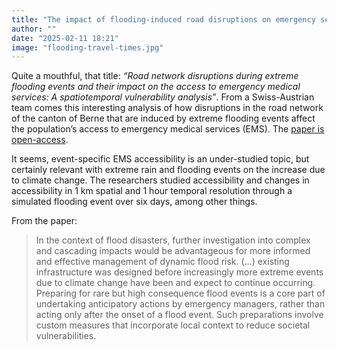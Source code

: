 ```yaml
---
title: "The impact of flooding-induced road disruptions on emergency services accessibility"
author: ""
date: "2025-02-11 18:21"
image: "flooding-travel-times.jpg"
---
```


Quite a mouthful, that title: *"Road network disruptions during extreme 
flooding events and their impact on the access to emergency medical 
services: A spatiotemporal vulnerability analysis"*. From a Swiss-Austrian 
team comes this interesting analysis of how disruptions in the road 
network of the canton of Berne that are induced by extreme flooding 
events affect the population's access to emergency medical services (EMS). 
The [paper is open-access](https://doi.org/10.1016/j.scitotenv.2024.177140).

It seems, event-specific EMS accessibility is an under-studied topic, but 
certainly relevant with extreme rain and flooding events on the increase due 
to climate change. The researchers studied accessibility and changes in 
accessibility in 1 km spatial and 1 hour temporal resolution through a 
simulated flooding event over six days, among other things.

From the paper:

> In the context of flood disasters, further investigation into complex and 
cascading impacts would be advantageous for more informed and effective 
management of dynamic flood risk. (...) existing infrastructure was 
designed before increasingly more extreme events due to climate change have 
been and expect to continue occurring. Preparing for rare but high 
consequence flood events is a core part of undertaking anticipatory actions 
by emergency managers, rather than acting only after the onset of a flood 
event. Such preparations involve custom measures that incorporate local 
context to reduce societal vulnerabilities.

